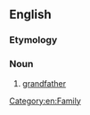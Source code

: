 {{also|grand-papa}}
==English==

===Etymology===
{{prefix|en|grand|papa}}

===Noun===
{{en-noun}}

# [[grandfather]]

[[Category:en:Family]]